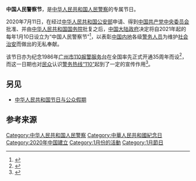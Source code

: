 '''中国人民警察节'''，是[[中华人民共和国人民警察|中华人民共和国人民警察]]的专属节日。

2020年7月11日，在经过[[中华人民共和国公安部|中华人民共和国公安部]]申请、得到[[中国共产党中央委员会|中国共产党中央委员会]]批准、并由[[中华人民共和国国务院|中华人民共和国国务院]]批复之后，[[中国大陆政府|中国大陆政府]]决定将自2021年起的每年1月10日设立为“中国人民警察节”<ref>{{cite web|url=http://www.gov.cn/zhengce/content/2020-07/21/content_5528614.htm|title=国务院关于同意设立“中国人民警察节”的批复|work=国函〔2020〕98号|date=2020-07-11|publisher=[[中华人民共和国中央人民政府|中华人民共和国中央人民政府]]|language=zh-cn|access-date=2022-03-25|archive-date=2020-09-19|archive-url=https://web.archive.org/web/20200919122852/http://www.gov.cn/zhengce/content/2020-07/21/content_5528614.htm}}</ref>，以表彰[[中国内地|中国内地]]各级[[警务人员|警务人员]]为维护[[社会|社会]][[治安|治安]]而做出的无私奉献。

该节日亦为纪念1986年[[广州市|广州市]][[中国大陆服务电话号码|110报警]][[呼叫中心|服务台]]在全国率先正式开通35周年而设<ref>{{cite web|url=http://www.gz.gov.cn/xw/zwlb/bmdt/sgaj/content/post_6997678.html|title=杨蕴华：35年与110共风雨同成长|author=广州市公安局|date=2020-12-31|publisher=[[广州市人民政府|广州市人民政府]]|language=zh-cn|access-date=2022-03-25}}</ref>，而这一日期也对[[民众|民众]]认识[[警务|警务]][[热线|热线]][[緊急救難電話號碼|“110”]]起到了一定的宣传作用<ref>{{cite web|url=http://www.xinhuanet.com/politics/2020-07/21/c_1126267420.htm|title=每年1月10日，“中国人民警察节”！|date=2020-07-21|publisher=[[新华网|新华网]]|language=zh-cn|access-date=2020-07-21|archive-date=2020-09-22|archive-url=https://web.archive.org/web/20200922235109/http://www.xinhuanet.com/politics/2020-07/21/c_1126267420.htm|dead-url=no}}</ref>。

==另见==
*[[中华人民共和国节日与公众假期|中华人民共和国节日与公众假期]]

==参考来源==
{{reflist}}

[[Category:中华人民共和国人民警察|Category:中华人民共和国人民警察]]
[[Category:中華人民共和國紀念日|Category:中華人民共和國紀念日]]
[[Category:2020年中国建立|Category:2020年中国建立]]
[[Category:1月份的活動|Category:1月份的活動]]
[[Category:1月節日|Category:1月節日]]